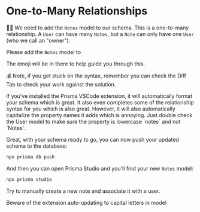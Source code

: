 # One-to-Many Relationships

<EpicVideo url="https://www.epicweb.dev/workshops/data-modeling-deep-dive/data-relationships/one-to-many-relationships" />

👨‍💼 We need to add the `Notes` model to our schema. This is a one-to-many
relationship. A `User` can have many `Notes`, but a `Note` can only have one
`User` (who we call an "owner").

Please add the `Notes` model to <InlineFile file="prisma/schema.prisma" />

The emoji will be in there to help guide you through this.

💰 Note, if you get stuck on the syntax, remember you can check
the <Link to="?preview=diff">Diff Tab</Link> to check your work against the
solution.

<callout-danger>
	If you've installed the Prisma VSCode extension, it will automatically format
	your schema which is great. It also even completes some of the relationship
	syntax for you which is also great. However, it will also automatically
	capitalize the property names it adds which is annoying. Just double check the
	User model to make sure the property is lowercase `notes` and not `Notes`.
</callout-danger>

Great, with your schema ready to go, you can now push your updated schema to the
database:

```sh nonumber
npx prisma db push
```

And then you can open Prisma Studio and you'll find your new `Notes` model:

```sh nonumber
npx prisma studio
```

Try to manually create a new note and associate it with a user.

Beware of the extension auto-updating to capital letters in model
